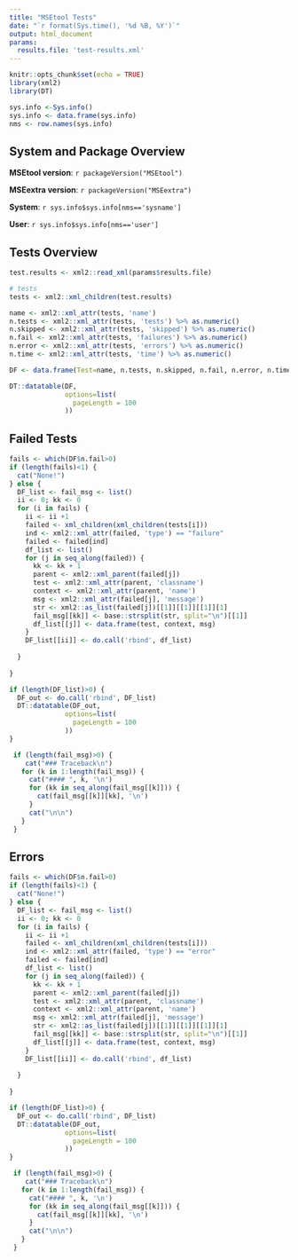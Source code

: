 ```yaml
---
title: "MSEtool Tests"
date: "`r format(Sys.time(), '%d %B, %Y')`"
output: html_document
params:
  results.file: 'test-results.xml'
---
```


```r
knitr::opts_chunk$set(echo = TRUE)
library(xml2)
library(DT)

sys.info <-Sys.info()
sys.info <- data.frame(sys.info)
nms <- row.names(sys.info)

```

## System and Package Overview

**MSEtool version**: `r packageVersion("MSEtool")`

**MSEextra version**: `r packageVersion("MSEextra")`

**System**: `r sys.info$sys.info[nms=='sysname']`

**User**: `r sys.info$sys.info[nms=='user']`

## Tests Overview

```r
test.results <- xml2::read_xml(params$results.file)

# tests
tests <- xml2::xml_children(test.results)

name <- xml2::xml_attr(tests, 'name')
n.tests <- xml2::xml_attr(tests, 'tests') %>% as.numeric()
n.skipped <- xml2::xml_attr(tests, 'skipped') %>% as.numeric()
n.fail <- xml2::xml_attr(tests, 'failures') %>% as.numeric()
n.error <- xml2::xml_attr(tests, 'errors') %>% as.numeric()
n.time <- xml2::xml_attr(tests, 'time') %>% as.numeric()

DF <- data.frame(Test=name, n.tests, n.skipped, n.fail, n.error, n.time)

DT::datatable(DF, 
              options=list(
                pageLength = 100
              ))

```


## Failed Tests

```r
fails <- which(DF$n.fail>0)
if (length(fails)<1) {
  cat("None!")
} else {
  DF_list <- fail_msg <- list()
  ii <- 0; kk <- 0 
  for (i in fails) {
    ii <- ii +1
    failed <- xml_children(xml_children(tests[i]))
    ind <- xml2::xml_attr(failed, 'type') == "failure"
    failed <- failed[ind]
    df_list <- list()
    for (j in seq_along(failed)) {
      kk <- kk + 1
      parent <- xml2::xml_parent(failed[j])
      test <- xml2::xml_attr(parent, 'classname')
      context <- xml2::xml_attr(parent, 'name')
      msg <- xml2::xml_attr(failed[j], 'message')
      str <- xml2::as_list(failed[j])[[1]][[1]][[1]][1]
      fail_msg[[kk]] <- base::strsplit(str, split="\n")[[1]]
      df_list[[j]] <- data.frame(test, context, msg)
    }
    DF_list[[ii]] <- do.call('rbind', df_list)
    
  }
  
}

```

```r
if (length(DF_list)>0) {
  DF_out <- do.call('rbind', DF_list)
  DT::datatable(DF_out, 
              options=list(
                pageLength = 100
              ))
}

```

```r
 if (length(fail_msg)>0) {
    cat("### Traceback\n")
   for (k in 1:length(fail_msg)) {
     cat("#### ", k, '\n')
     for (kk in seq_along(fail_msg[[k]])) {
       cat(fail_msg[[k]][kk], '\n')
     }
     cat("\n\n")
   }
 }

```


## Errors 

```r
fails <- which(DF$n.fail>0)
if (length(fails)<1) {
  cat("None!")
} else {
  DF_list <- fail_msg <- list()
  ii <- 0; kk <- 0 
  for (i in fails) {
    ii <- ii +1
    failed <- xml_children(xml_children(tests[i]))
    ind <- xml2::xml_attr(failed, 'type') == "error"
    failed <- failed[ind]
    df_list <- list()
    for (j in seq_along(failed)) {
      kk <- kk + 1
      parent <- xml2::xml_parent(failed[j])
      test <- xml2::xml_attr(parent, 'classname')
      context <- xml2::xml_attr(parent, 'name')
      msg <- xml2::xml_attr(failed[j], 'message')
      str <- xml2::as_list(failed[j])[[1]][[1]][[1]][1]
      fail_msg[[kk]] <- base::strsplit(str, split="\n")[[1]]
      df_list[[j]] <- data.frame(test, context, msg)
    }
    DF_list[[ii]] <- do.call('rbind', df_list)
    
  }
  
}

```

```r
if (length(DF_list)>0) {
  DF_out <- do.call('rbind', DF_list)
  DT::datatable(DF_out, 
              options=list(
                pageLength = 100
              ))
}

```

```r
 if (length(fail_msg)>0) {
    cat("### Traceback\n")
   for (k in 1:length(fail_msg)) {
     cat("#### ", k, '\n')
     for (kk in seq_along(fail_msg[[k]])) {
       cat(fail_msg[[k]][kk], '\n')
     }
     cat("\n\n")
   }
 }

```
